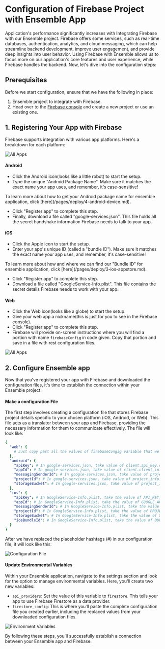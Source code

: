 
# Configuration of Firebase Project with Ensemble App

Application's performance significantly increases with ⁤Integrating Firebase with our Ensemble project. ⁤⁤Firebase offers some services, such as real-time databases, authentication, analytics, and cloud messaging, which can help streamline backend development, 
improve user engagement, and provide deep insights into user behavior. ⁤⁤Using Firebase with Ensemble allows us to focus more on our application's core features and user experience, while Firebase handles the backend.
⁤Now, let's dive into the configuration steps:


## Prerequisites
Before we start configuration, ensure that we have the following in place:
1. Ensemble project to integrate with Firebase.
2. Head over to the [Firebase console](https://console.firebase.google.com/) and create a new project or use an existing one.

## 1. Registering Your App with Firebase

Firebase supports integration with various app platforms. Here's a breakdown for each platform:

![All Apps](/images/firebase/addApp.png)
#### Android

- Click the Android icon(looks like a little robot) to start the setup.
- Type the unique "Android Package Name". Make sure it matches the exact name your app uses, and remember, it's case-sensitive!

<Callout type="info">
  To learn more about how to get your Android package name for ensemble application, click [here](/pages/deploy/4-android-device.md).
</Callout>

- Click "Register app" to complete this step.
- Finally, download a file called "google-services.json". This file holds all the secret handshake information Firebase needs to talk to your app.


#### iOS

- Click the Apple icon to start the setup.
- Enter your app's unique ID (called a "bundle ID"). Make sure it matches the exact name your app uses, and remember, it's case-sensitive!

<Callout type="info">
  To learn more about how and where we can find our "Bundle ID" for ensemble application, click [here](/pages/deploy/3-ios-appstore.md).
</Callout>

- Click "Register app" to complete this step.
- Download a file called "GoogleService-Info.plist". This file contains the secret details Firebase needs to work with your app.

#### Web

- Click the Web icon(looks like a globe) to start the setup.
- Give your web app a nickname(this is just for you to see in the Firebase console).
- Click "Register app" to complete this step.
- Firebase will provide on-screen instructions where you will find a portion with name `firebaseConfig` in code given. Copy that portion and save in a file with rest configuration files.

![All Apps](/images/firebase/allApps.png)

## 2. Configure Ensemble app
Now that you've registered your app with Firebase and downloaded the configuration files, 
it's time to establish the connection within your Ensemble project.
#### Make a configuration File

The first step involves creating a configuration file that stores Firebase project details specific to your chosen platform (iOS, Android, or Web). This file
acts as a translator between your app and Firebase, providing the necessary information for them to communicate effectively. The file will look like:

```yaml
{
  "web": {
    # Just copy past all the values of firebaseCongig variable that we copy from web app and paste it here.
  },
  "android": {
    "apiKey": # In google-services.json, take value of client.api_key.current_key,
    "appId": # In google-services.json, take value of client.client_info.mobilesdk_app_id,
    "messagingSenderId": # In google-services.json, take value of project_info.project_number,
    "projectId": # In google-services.json, take value of project_info.project_id,
    "storageBucket": # In google-services.json, take value of project_info.storage_bucket
  },
  "ios": {
    "apiKey": # In GoogleService-Info.plist, take the value of API_KEY,
    "appId": # In GoogleService-Info.plist, take the value of GOOGLE_APP_ID,
    "messagingSenderId": # In GoogleService-Info.plist, take the value of GCM_SENDER_ID,
    "projectId": # In GoogleService-Info.plist, take the value of PROJECT_ID,
    "storageBucket": # In GoogleService-Info.plist, take the value of STORAGE_BUCKET,
    "iosBundleId": # In GoogleService-Info.plist, take the value of BUNDLE_ID
  }
}
```
After we have replaced the placeholder hashtags (#) in our configuration file, it will look like this:

![Configuration File](/images/firebase/configfile.png)

#### Update Environmental Variables

Within your Ensemble application, navigate to the settings section and look for the option to manage environmental variables. Here, you'll create two new variables:
- `api_providers`: Set the value of this variable to `firestore`. This tells your app to use Firebase Firestore as a data provider.
- `firestore_config`: This is where you'll paste the complete configuration file you created earlier, including the replaced values from your downloaded configuration files.

![Environment Variables](/images/firebase/envVari.png)

By following these steps, you'll successfully establish a connection between your Ensemble app and Firebase.
